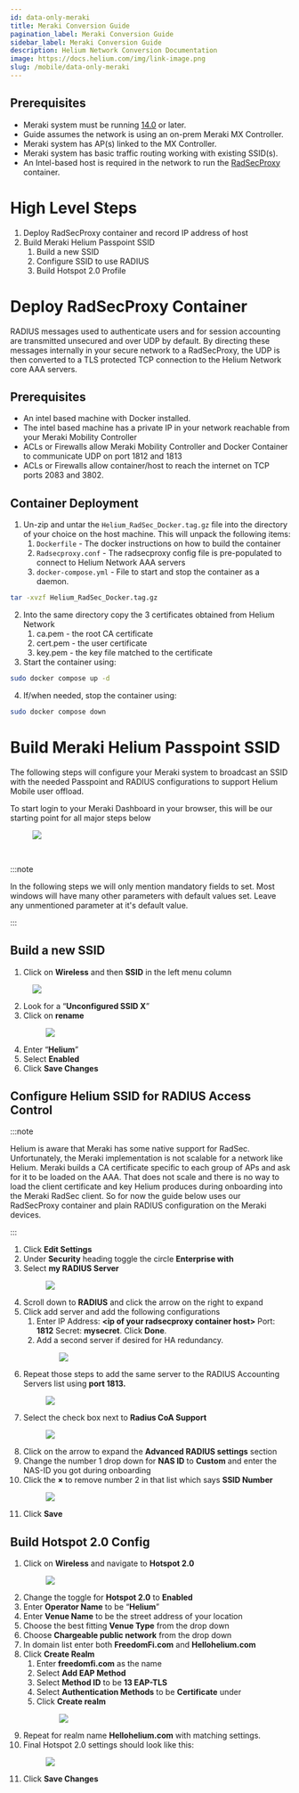 ```yaml
---
id: data-only-meraki
title: Meraki Conversion Guide
pagination_label: Meraki Conversion Guide
sidebar_label: Meraki Conversion Guide
description: Helium Network Conversion Documentation
image: https://docs.helium.com/img/link-image.png
slug: /mobile/data-only-meraki
---
```



## Prerequisites

- Meraki system must be running
  [14.0](https://documentation.meraki.com/General_Administration/Firmware_Upgrades/Cisco_Meraki_Firmware_FAQ)
  or later.
- Guide assumes the network is using an on-prem Meraki MX Controller.
- Meraki system has AP(s) linked to the MX Controller.
- Meraki system has basic traffic routing working with existing SSID(s).
- An Intel-based host is required in the network to run the
  [RadSecProxy](https://github.com/novalabsxyz/radsec-proxy) container.

# High Level Steps

1. Deploy RadSecProxy container and record IP address of host
2. Build Meraki Helium Passpoint SSID
   1. Build a new SSID
   2. Configure SSID to use RADIUS
   3. Build Hotspot 2.0 Profile

# Deploy RadSecProxy Container

RADIUS messages used to authenticate users and for session accounting are transmitted unsecured and
over UDP by default. By directing these messages internally in your secure network to a RadSecProxy,
the UDP is then converted to a TLS protected TCP connection to the Helium Network core AAA servers.

## Prerequisites

- An intel based machine with Docker installed.
- The intel based machine has a private IP in your network reachable from your Meraki Mobility
  Controller
- ACLs or Firewalls allow Meraki Mobility Controller and Docker Container to communicate UDP on port
  1812 and 1813
- ACLs or Firewalls allow container/host to reach the internet on TCP ports 2083 and 3802\.

## Container Deployment

1. Un-zip and untar the `Helium_RadSec_Docker.tag.gz` file into the directory of your choice on the
   host machine. This will unpack the following items:
   1. `Dockerfile` \- The docker instructions on how to build the container
   2. `Radsecproxy.conf` \- The radsecproxy config file is pre-populated to connect to Helium
      Network AAA servers
   3. `docker-compose.yml` \- File to start and stop the container as a daemon.

```bash
tar -xvzf Helium_RadSec_Docker.tag.gz
```

2. Into the same directory copy the 3 certificates obtained from Helium Network
   1. ca.pem \- the root CA certificate
   2. cert.pem \- the user certificate
   3. key.pem \- the key file matched to the certificate
3. Start the container using:

```bash
sudo docker compose up -d
```

4. If/when needed, stop the container using:

```bash
sudo docker compose down
```

# Build Meraki Helium Passpoint SSID

The following steps will configure your Meraki system to broadcast an SSID with the needed Passpoint
and RADIUS configurations to support Helium Mobile user offload.

To start login to your Meraki Dashboard in your browser, this will be our starting point for all
major steps below

<figure className="screensnippet-wrapper">
  <img
    src={useBaseUrl('img/mobile-data-only/meraki/Meraki-figure-1.png')}
    style={{ maxHeight: '500px' }}
    className="add-border-radius add-shadow add-shadow-margin"
  />
</figure>
<br />

:::note

In the following steps we will only mention mandatory fields to set. Most windows will have many
other parameters with default values set. Leave any unmentioned parameter at it's default value.

:::

## Build a new SSID

1. Click on **Wireless** and then **SSID** in the left menu column

<figure className="screensnippet-wrapper">
  <img
    src={useBaseUrl('img/mobile-data-only/meraki/Meraki-figure-2.png')}
    style={{ maxHeight: '500px' }}
    className="add-border-radius add-shadow add-shadow-margin"
  />
</figure>

2. Look for a “**Unconfigured SSID X**”
3. Click on **rename**
   <figure className="screensnippet-wrapper">
     <img
       src={useBaseUrl('img/mobile-data-only/meraki/Meraki-figure-3.png')}
       style={{ maxHeight: '500px' }}
       className="add-border-radius add-shadow add-shadow-margin"
     />
   </figure>
4. Enter “**Helium**”
5. Select **Enabled**
6. Click **Save Changes**

## Configure Helium SSID for RADIUS Access Control

:::note

Helium is aware that Meraki has some native support for RadSec. Unfortunately, the Meraki
implementation is not scalable for a network like Helium. Meraki builds a CA certificate specific to
each group of APs and ask for it to be loaded on the AAA. That does not scale and there is no way to
load the client certificate and key Helium produces during onboarding into the Meraki RadSec client.
So for now the guide below uses our RadSecProxy container and plain RADIUS configuration on the
Meraki devices.

:::

1. Click **Edit Settings**
2. Under **Security** heading toggle the circle **Enterprise with**
3. Select **my RADIUS Server**
   <figure className="screensnippet-wrapper">
     <img
       src={useBaseUrl('img/mobile-data-only/meraki/Meraki-figure-4.png')}
       style={{ maxHeight: '500px' }}
       className="add-border-radius add-shadow add-shadow-margin"
     />
   </figure>
4. Scroll down to **RADIUS** and click the arrow on the right to expand
5. Click add server and add the following configurations
   1. Enter IP Address: **\<ip of your radsecproxy container host\>** Port: **1812** Secret:
      **mysecret**. Click **Done**.
   2. Add a second server if desired for HA redundancy.
      <figure className="screensnippet-wrapper">
        <img
          src={useBaseUrl('img/mobile-data-only/meraki/Meraki-figure-5.png')}
          style={{ maxHeight: '500px' }}
          className="add-border-radius add-shadow add-shadow-margin"
        />
      </figure>
6. Repeat those steps to add the same server to the RADIUS Accounting Servers list using **port
   1813\.**
   <figure className="screensnippet-wrapper">
     <img
       src={useBaseUrl('img/mobile-data-only/meraki/Meraki-figure-6.png')}
       style={{ maxHeight: '500px' }}
       className="add-border-radius add-shadow add-shadow-margin"
     />
   </figure>
7. Select the check box next to **Radius CoA Support**
   <figure className="screensnippet-wrapper">
     <img
       src={useBaseUrl('img/mobile-data-only/meraki/Meraki-figure-7.png')}
       style={{ maxHeight: '500px' }}
       className="add-border-radius add-shadow add-shadow-margin"
     />
   </figure>
8. Click on the arrow to expand the **Advanced RADIUS settings** section
9. Change the number 1 drop down for **NAS ID** to **Custom** and enter the NAS-ID you got during
   onboarding
10. Click the **×** to remove number 2 in that list which says **SSID Number**
    <figure className="screensnippet-wrapper">
      <img
        src={useBaseUrl('img/mobile-data-only/meraki/Meraki-figure-8.png')}
        style={{ maxHeight: '450px' }}
        className="add-border-radius add-shadow add-shadow-margin"
      />
    </figure>
11. Click **Save**

## Build Hotspot 2.0 Config

1. Click on **Wireless** and navigate to **Hotspot 2.0**
   <figure className="screensnippet-wrapper">
     <img
       src={useBaseUrl('img/mobile-data-only/meraki/Meraki-figure-10.png')}
       style={{ maxHeight: '500px' }}
       className="add-border-radius add-shadow add-shadow-margin"
     />
   </figure>
2. Change the toggle for **Hotspot 2.0** to **Enabled**
3. Enter **Operator Name** to be “**Helium**”
4. Enter **Venue Name** to be the street address of your location
5. Choose the best fitting **Venue Type** from the drop down
6. Choose **Chargeable public network** from the drop down
7. In domain list enter both **FreedomFi.com** and **Hellohelium.com**
8. Click **Create Realm**
   1. Enter **freedomfi.com** as the name
   2. Select **Add EAP Method**
   3. Select **Method ID** to be **13 EAP-TLS**
   4. Select **Authentication Methods** to be **Certificate** under
   5. Click **Create realm**
      <figure className="screensnippet-wrapper">
        <img
          src={useBaseUrl('img/mobile-data-only/meraki/Meraki-figure-11.png')}
          style={{ maxHeight: '400px' }}
          className="add-border-radius add-shadow add-shadow-margin"
        />
      </figure>
9. Repeat for realm name **Hellohelium.com** with matching settings.
10. Final Hotspot 2.0 settings should look like this:
    <figure className="screensnippet-wrapper">
      <img
        src={useBaseUrl('img/mobile-data-only/meraki/Meraki-figure-12.png')}
        style={{ maxHeight: '600px' }}
        className="add-border-radius add-shadow add-shadow-margin"
      />
    </figure>
11. Click **Save Changes**
